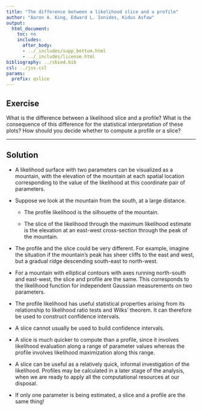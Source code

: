 ```yaml
---
title: "The difference between a likelihood slice and a profile"
author: "Aaron A. King, Edward L. Ionides, Kidus Asfaw"
output:
  html_document:
    toc: no
    includes:
      after_body:
      - ../_includes/supp_bottom.html
      - ../_includes/license.html
bibliography: ../sbied.bib
csl: ../jss.csl
params:
  prefix: qslice
---
```



## Exercise

What is the difference between a likelihood slice and a profile? What is the consequence of this difference for the statistical interpretation of these plots? How should you decide whether to compute a profile or a slice?

-----------------

## Solution

* A likelihood surface with two parameters can be visualized as a mountain, with the elevation of the mountain at each spatial location corresponding to the value of the likelihood at this coordinate pair of parameters. 

* Suppose we look at the mountain from the south, at a large distance.

    + The profile likelihood is the silhouette of the mountain.

    + The slice of the likelihood through the maximum likelihood estimate is the elevation at an east-west cross-section through the peak of the mountain.

* The profile and the slice could be very different. For example, imagine the situation if the mountain's peak has sheer cliffs to the east and west, but a gradual ridge descending south-east to north-west.

* For a mountain with elliptical contours with axes running north-south and east-west, the slice and profile are the same. This corresponds to the likelihood function for independent Gaussian measurements on two parameters.

* The profile likelihood has useful statistical properties arising from its relationship to likelihood ratio tests and Wilks' theorem. It can therefore be used to construct confidence intervals.

* A slice cannot usually be used to build confidence intervals.

* A slice is much quicker to compute than a profile, since it involves likelihood evaluation along a range of parameter values whereas the profile involves likelihood maximization along this range.

* A slice can be useful as a relatively quick, informal investigation of the likelihood. Profiles may be calculated in a later stage of the analysis, when we are ready to apply all the computational resources at our disposal.

* If only one parameter is being estimated, a slice and a profile are the same thing!
